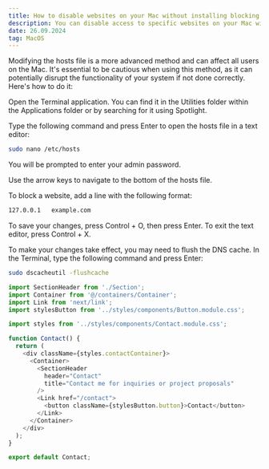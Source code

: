```yaml
---
title: How to disable websites on your Mac without installing blocking software
description: You can disable access to specific websites on your Mac without installing any additional apps by modifying the system's hosts file.
date: 26.09.2024
tag: MacOS
---
```


Modifying the hosts file is a more advanced method and can affect all users on the Mac. It's essential to be cautious when using this method, as it can potentially disrupt the functionality of your system if not done correctly. Here's how to do it:

Open the Terminal application. You can find it in the Utilities folder within the Applications folder or by searching for it using Spotlight.

Type the following command and press Enter to open the hosts file in a text editor:

```bash
sudo nano /etc/hosts
```

You will be prompted to enter your admin password.

Use the arrow keys to navigate to the bottom of the hosts file.

To block a website, add a line with the following format:

```bash
127.0.0.1   example.com
```

To save your changes, press Control + O, then press Enter. To exit the text editor, press Control + X.

To make your changes take effect, you may need to flush the DNS cache. In the Terminal, type the following command and press Enter:

```bash
sudo dscacheutil -flushcache
```


```js
import SectionHeader from './Section';
import Container from '@/containers/Container';
import Link from 'next/link';
import stylesButton from '../styles/components/Button.module.css';

import styles from '../styles/components/Contact.module.css';

function Contact() {
  return (
    <div className={styles.contactContainer}>
      <Container>
        <SectionHeader
          header="Contact"
          title="Contact me for inquiries or project proposals"
        />
        <Link href="/contact">
          <button className={stylesButton.button}>Contact</button>
        </Link>
      </Container>
    </div>
  );
}

export default Contact;
```